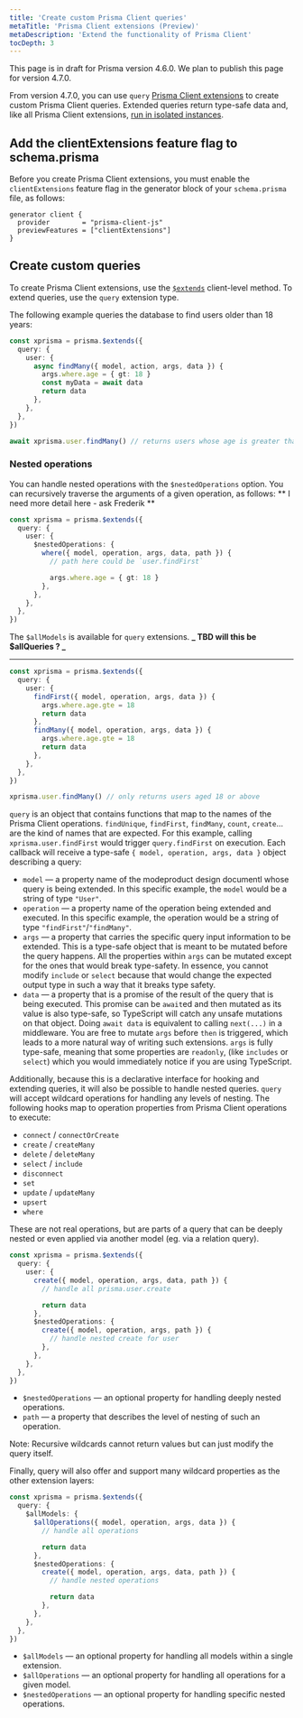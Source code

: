 ```yaml
---
title: 'Create custom Prisma Client queries'
metaTitle: 'Prisma Client extensions (Preview)'
metaDescription: 'Extend the functionality of Prisma Client'
tocDepth: 3
---
```


<TopBlock>

<Admonition type="info">

This page is in draft for Prisma version 4.6.0. We plan to publish this page for version 4.7.0.

</Admonition>

From version 4.7.0, you can use `query` [Prisma Client extensions](/concepts/components/prisma-client/client-extensions) to create custom Prisma Client queries. Extended queries return type-safe data and, like all Prisma Client extensions, [run in isolated instances](/concepts/components/prisma-client/client-extensions#multiple-extensions).

</TopBlock>

## Add the <inlinecode>clientExtensions</inlinecode> feature flag to <inlinecode>schema.prisma</inlinecode>

Before you create Prisma Client extensions, you must enable the `clientExtensions` feature flag in the generator block of your `schema.prisma` file, as follows:

```prisma
generator client {
  provider        = "prisma-client-js"
  previewFeatures = ["clientExtensions"]
}
```

## Create custom queries

To create Prisma Client extensions, use the [`$extends`](/concepts/components/prisma-client/client-extensions#about-prisma-client-extensions) client-level method. To extend queries, use the `query` extension type.

The following example queries the database to find users older than 18 years:

```ts
const xprisma = prisma.$extends({
  query: {
    user: {
      async findMany({ model, action, args, data }) {
        args.where.age = { gt: 18 }
        const myData = await data
        return data
      },
    },
  },
})

await xprisma.user.findMany() // returns users whose age is greater than 18
```

### Nested operations

You can handle nested operations with the `$nestedOperations` option. You can recursively traverse the arguments of a given operation, as follows:
** I need more detail here - ask Frederik **

```ts
const xprisma = prisma.$extends({
  query: {
    user: {
      $nestedOperations: {
        where({ model, operation, args, data, path }) {
          // path here could be `user.findFirst`

          args.where.age = { gt: 18 }
        },
      },
    },
  },
})
```

The `$allModels` is available for `query` extensions.
**_ TBD will this be $allQueries ? _**

---

```ts
const xprisma = prisma.$extends({
  query: {
    user: {
      findFirst({ model, operation, args, data }) {
        args.where.age.gte = 18
        return data
      },
      findMany({ model, operation, args, data }) {
        args.where.age.gte = 18
        return data
      },
    },
  },
})

xprisma.user.findMany() // only returns users aged 18 or above
```

`query` is an object that contains functions that map to the names of the Prisma Client operations. `findUnique`, `findFirst`, `findMany`, `count`, `create`... are the kind of names that are expected. For this example, calling `xprisma.user.findFirst` would trigger `query.findFirst` on execution. Each callback will receive a type-safe `{ model, operation, args, data }` object describing a query:

- `model` — a property name of the modeproduct design documentl whose query is being extended.
  In this specific example, the `model` would be a string of type `"User"`.
- `operation` — a property name of the operation being extended and executed.
  In this specific example, the `o`peration would be a string of type `"findFirst"`/`"findMany"`.
- `args` — a property that carries the specific query input information to be extended.
  This is a type-safe object that is meant to be mutated before the query happens. All the properties within `args` can be mutated except for the ones that would break type-safety. In essence, you cannot modify `include` or `select` because that would change the expected output type in such a way that it breaks type safety.
- `data` — a property that is a promise of the result of the query that is being executed.
  This promise can be `await`ed and then mutated as its value is also type-safe, so TypeScript will catch any unsafe mutations on that object. Doing `await data` is equivalent to calling `next(...)` in a middleware. You are free to mutate `args` before `then` is triggered, which leads to a more natural way of writing such extensions. `args` is fully type-safe, meaning that some properties are `readonly`, (like `includes` or `select`) which you would immediately notice if you are using TypeScript.

Additionally, because this is a declarative interface for hooking and extending queries, it will also be possible to handle nested queries. `query` will accept wildcard operations for handling any levels of nesting. The following hooks map to operation properties from Prisma Client operations to execute:

- `connect` / `connectOrCreate`
- `create` / `createMany`
- `delete` / `deleteMany`
- `select` / `include`
- `disconnect`
- `set`
- `update` / `updateMany`
- `upsert`
- `where`

These are not real operations, but are parts of a query that can be deeply nested or even applied via another model (eg. via a relation query).

```ts
const xprisma = prisma.$extends({
  query: {
    user: {
      create({ model, operation, args, data, path }) {
        // handle all prisma.user.create

        return data
      },
      $nestedOperations: {
        create({ model, operation, args, path }) {
          // handle nested create for user
        },
      },
    },
  },
})
```

- `$nestedOperations` — an optional property for handling deeply nested operations.
- `path` — a property that describes the level of nesting of such an operation.

Note: Recursive wildcards cannot return values but can just modify the query itself.

Finally, query will also offer and support many wildcard properties as the other extension layers:

```ts
const xprisma = prisma.$extends({
  query: {
    $allModels: {
      $allOperations({ model, operation, args, data }) {
        // handle all operations

        return data
      },
      $nestedOperations: {
        create({ model, operation, args, data, path }) {
          // handle nested operations

          return data
        },
      },
    },
  },
})
```

- `$allModels` — an optional property for handling all models within a single extension.
- `$allOperations` — an optional property for handling all operations for a given model.
- `$nestedOperations` — an optional property for handling specific nested operations.
